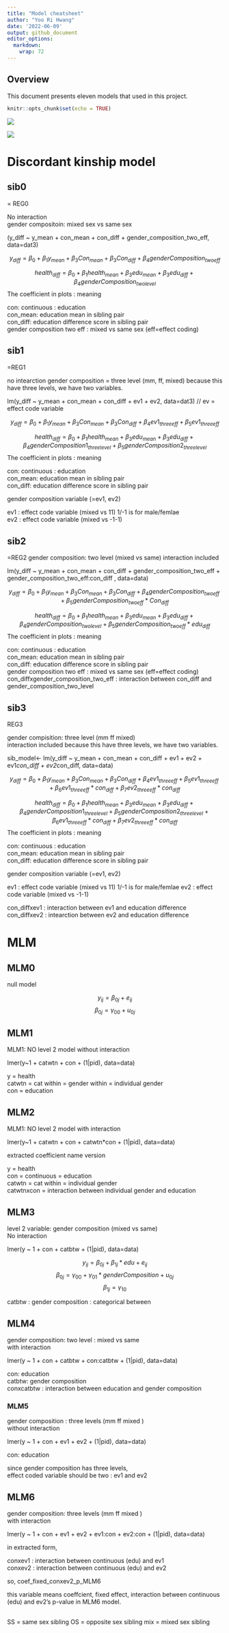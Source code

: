 ```yaml
---
title: "Model cheatsheet"
author: "Yoo Ri Hwang"
date: '2022-06-09'
output: github_document
editor_options: 
  markdown: 
    wrap: 72
---
```


## Overview

This document presents eleven models that used in this project.

```r
knitr::opts_chunk$set(echo = TRUE)
```

![](images/cheatsheet2-01.jpg)

![](images/cheatsheet3-01.jpg)

# Discordant kinship model

## sib0

= REG0

No interaction  
gender compositoin: mixed sex vs same sex

(y_diff \~ y_mean + con_mean + con_diff + gender_composition_two_eff,
data=dat3)

$$y_{diff} = \beta_{0} + \beta_{1}y_{mean} + \beta_{3}Con_{mean}+ \beta_{3}Con_{diff} + \beta_{4}genderComposition_{two eff}$$

$$health_{diff} = \beta_{0} + \beta_{1}health_{mean} + \beta_{3}edu_{mean}+ \beta_{3}edu_{diff} + \beta_{4}genderComposition_{two level}$$
The coefficient in plots : meaning

con: continuous : education  
con_mean: education mean in sibling pair  
con_diff: education difference score in sibling pair  
gender composition two eff : mixed vs same sex (eff=effect coding)

## sib1

=REG1

no intearction gender composition = three level (mm, ff, mixed) because
this have three levels, we have two variables.

lm(y_diff \~ y_mean + con_mean + con_diff + ev1 + ev2, data=dat3) // ev
= effect code variable

$$y_{diff} = \beta_{0} + \beta_{1}y_{mean} + \beta_{3}Con_{mean}+ \beta_{3}Con_{diff} + \beta_{4}ev1_{three eff}+\beta_{5}ev1_{threeeff}$$

$$health_{diff} = \beta_{0} + \beta_{1}health_{mean} + \beta_{3}edu_{mean}+ \beta_{3}edu_{diff} + \beta_{4}genderComposition1_{three level} +\beta_{5}genderComposition2_{three level} $$
The coefficient in plots : meaning

con: continuous : education  
con_mean: education mean in sibling pair  
con_diff: education difference score in sibling pair

gender composition variable (=ev1, ev2)

ev1 : effect code variable (mixed vs 11) 1/-1 is for male/femlae  
ev2 : effect code variable (mixed vs -1-1)

## sib2

=REG2 gender composition: two level (mixed vs same) interaction included

lm(y_diff \~ y_mean + con_mean + con_diff + gender_composition_two_eff +
gender_composition_two_eff:con_diff , data=data)

$$y_{diff} = \beta_{0} + \beta_{1}y_{mean} + \beta_{3}Con_{mean}+ \beta_{3}Con_{diff} + \beta_{4}genderComposition_{two eff} + \beta_{5}genderComposition_{two eff} * Con_{diff}$$

$$health_{diff} = \beta_{0} + \beta_{1}health_{mean} + \beta_{3}edu_{mean}+ \beta_{3}edu_{diff} + \beta_{4}genderComposition_{two level} +\beta_{5}genderComposition_{two eff} * edu_{diff}$$
The coefficient in plots : meaning

con: continuous : education  
con_mean: education mean in sibling pair  
con_diff: education difference score in sibling pair  
gender composition two eff : mixed vs same sex (eff=effect coding)  
con_diffxgender_composition_two_eff : interaction between con_diff and
gender_composition_two_level

## sib3

REG3

gender compisition: three level (mm ff mixed)  
interaction included because this have three levels, we have two
variables.

sib_model\<- lm(y_diff \~ y_mean + con_mean + con_diff + ev1 + ev2 +
ev1*con_diff + ev2*con_diff, data=data)

$$y_{diff} = \beta_{0} + \beta_{1}y_{mean} + \beta_{3}Con_{mean}+ \beta_{3}Con_{diff} + \beta_{4}ev1_{three eff}+\beta_{5}ev1_{three eff} + \beta_{6}ev1_{three eff}*con_{diff} +\beta_{7}ev2_{three eff}*con_{diff} $$

$$health_{diff} = \beta_{0} + \beta_{1}health_{mean} + \beta_{3}edu_{mean}+ \beta_{3}edu_{diff} + \beta_{4}genderComposition1_{three level} +\beta_{5}genderComposition2_{three level}+ \beta_{6}ev1_{three eff}*con_{diff} +\beta_{7}ev2_{three eff}*con_{diff} $$
The coefficient in plots : meaning

con: continuous : education  
con_mean: education mean in sibling pair  
con_diff: education difference score in sibling pair

gender composition variable (=ev1, ev2)

ev1 : effect code variable (mixed vs 11) 1/-1 is for male/femlae ev2 :
effect code variable (mixed vs -1-1)

con_diffxev1 : interaction between ev1 and education difference
con_diffxev2 : intearction between ev2 and education difference

# MLM

## MLM0

null model

$$y_{ij} = \beta_{0j} + e_{ij}$$ $$ \beta_{0j} = \gamma_{00} + u_{0j}$$

## MLM1

MLM1: NO level 2 model without interaction

lmer(y\~1 + catwtn + con + (1\|pid), data=data)

y = health  
catwtn = cat within = gender within = individual gender  
con = education

## MLM2

MLM1: NO level 2 model with interaction

lmer(y\~1 + catwtn + con + catwtn\*con + (1\|pid), data=data)

extracted coefficient name version

y = health  
con = continuous = education  
catwtn = cat within = individual gender  
catwtnxcon = interaction between individual gender and education

## MLM3

level 2 variable: gender composition (mixed vs same)  
No interaction

lmer(y \~ 1 + con + catbtw + (1\|pid), data=data)

$$y_{ij} = \beta_{0j} + \beta_{1j}*edu + e_{ij}$$
$$ \beta_{0j} = \gamma_{00} + \gamma_{01}*genderComposition + u_{0j}$$
$$ \beta_{1j} = \gamma_{10}$$

catbtw : gender composition : categorical between

## MLM4

gender composition: two level : mixed vs same  
with interaction

lmer(y \~ 1 + con + catbtw + con:catbtw + (1\|pid), data=data)

con: education  
catbtw: gender composition  
conxcatbtw : interaction between education and gender composition

### MLM5

gender composition : three levels (mm ff mixed )  
without interaction

lmer(y \~ 1 + con + ev1 + ev2 + (1\|pid), data=data)

con: education

since gender composition has three levels,  
effect coded variable should be two : ev1 and ev2

## MLM6

gender composition: three levels (mm ff mixed )  
with interaction

lmer(y \~ 1 + con + ev1 + ev2 + ev1:con + ev2:con + (1\|pid), data=data)

in extracted form,

conxev1 : interaction between continuous (edu) and ev1  
conxev2 : interaction between continuous (edu) and ev2

so, coef_fixed_conxev2_p\_MLM6

this variable means coeffcient, fixed effect, interaction between
continuous (edu) and ev2's p-value in MLM6 model.

## 

SS = same sex sibling OS = opposite sex sibling mix = mixed sex sibling

# 

